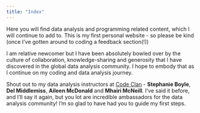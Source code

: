 ```yaml
---
title: "Index"
---
```


Here you will find data analysis and programming related content, which I will continue to add to.  This is my first personal website - so please be kind (once I've gotten around to coding a feedback section(!))
  
  
I am relative newcomer but I have been absolutely bowled over by the culture of collaboration, knowledge-sharing and generosity that I have discovered in the global data analysis community.  I hope to embody that as I continue on my coding and data analysis journey.  
  
Shout out to my data analysis instructors at [Code Clan](https://codeclan.com/courses/data-analysis/) - **Stephanie Boyle**, **Del Middlemiss**, **Aileen McDonald** and **Mhairi McNeill**.  I've said it before, and I'll say it again, but you lot are incredible ambassadors for the data analysis community!  I'm so glad to have had you to guide my first steps.
